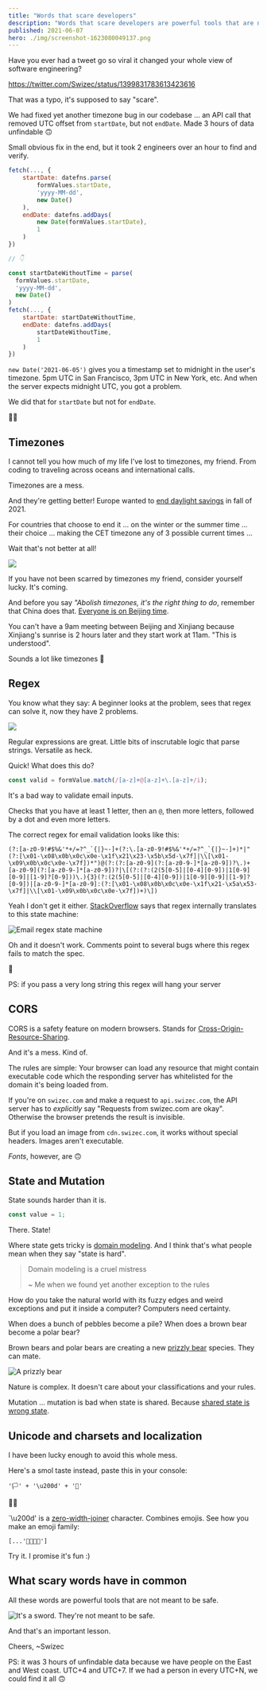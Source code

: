 ```yaml
---
title: "Words that scare developers"
description: "Words that scare developers are powerful tools that are not meant to be safe. That is a valuable lesson."
published: 2021-06-07
hero: ./img/screenshot-1623080049137.png
---
```


Have you ever had a tweet go so viral it changed your whole view of software engineering?

https://twitter.com/Swizec/status/1399831783613423616

That was a typo, it's supposed to say "scare".

We had fixed yet another timezone bug in our codebase ... an API call that removed UTC offset from `startDate`, but not `endDate`. Made 3 hours of data unfindable 🙃

Small obvious fix in the end, but it took 2 engineers over an hour to find and verify.

```javascript
fetch(..., {
	startDate: datefns.parse(
		formValues.startDate,
		'yyyy-MM-dd',
		new Date()
	),
	endDate: datefns.addDays(
		new Date(formValues.startDate),
		1
	)
})

// 👇

const startDateWithoutTime = parse(
  formValues.startDate,
  'yyyy-MM-dd',
  new Date()
)
fetch(..., {
	startDate: startDateWithoutTime,
	endDate: datefns.addDays(
		startDateWithoutTime,
		1
	)
})
```

`new Date('2021-06-05')` gives you a timestamp set to midnight in the user's timezone. 5pm UTC in San Francisco, 3pm UTC in New York, etc. And when the server expects midnight UTC, you got a problem.

We did that for `startDate` but not for `endDate`.

🤦‍♀️

## Timezones

I cannot tell you how much of my life I've lost to timezones, my friend. From coding to traveling across oceans and international calls.

Timezones are a mess.

And they're getting better! Europe wanted to [end daylight savings](https://www.bloomberg.com/news/articles/2021-03-11/will-daylight-saving-time-ever-end) in fall of 2021.

For countries that choose to end it ... on the winter or the summer time ... their choice ... making the CET timezone any of 3 possible current times ...

Wait that's not better at all!

![](giphy:sigh)

If you have not been scarred by timezones my friend, consider yourself lucky. It's coming.

And before you say _"Abolish timezones, it's the right thing to do_, remember that China does that. [Everyone is on Beijing time](https://99percentinvisible.org/episode/matters-of-time/3/).

You can't have a 9am meeting between Beijing and Xinjiang because Xinjiang's sunrise is 2 hours later and they start work at 11am. "This is understood".

Sounds a lot like timezones 🤔

## Regex

You know what they say: A beginner looks at the problem, sees that regex can solve it, now they have 2 problems.

![](giphy:hue_hue_hue)

Regular expressions are great. Little bits of inscrutable logic that parse strings. Versatile as heck.

Quick! What does this do?

```javascript
const valid = formValue.match(/[a-z]+@[a-z]+\.[a-z]+/i);
```

It's a bad way to validate email inputs.

Checks that you have at least 1 letter, then an `@`, then more letters, followed by a dot and even more letters.

The correct regex for email validation looks like this:

    (?:[a-z0-9!#$%&'*+/=?^_`{|}~-]+(?:\.[a-z0-9!#$%&'*+/=?^_`{|}~-]+)*|"(?:[\x01-\x08\x0b\x0c\x0e-\x1f\x21\x23-\x5b\x5d-\x7f]|\\[\x01-\x09\x0b\x0c\x0e-\x7f])*")@(?:(?:[a-z0-9](?:[a-z0-9-]*[a-z0-9])?\.)+[a-z0-9](?:[a-z0-9-]*[a-z0-9])?|\[(?:(?:(2(5[0-5]|[0-4][0-9])|1[0-9][0-9]|[1-9]?[0-9]))\.){3}(?:(2(5[0-5]|[0-4][0-9])|1[0-9][0-9]|[1-9]?[0-9])|[a-z0-9-]*[a-z0-9]:(?:[\x01-\x08\x0b\x0c\x0e-\x1f\x21-\x5a\x53-\x7f]|\\[\x01-\x09\x0b\x0c\x0e-\x7f])+)\])

Yeah I don't get it either. [StackOverflow](https://stackoverflow.com/questions/201323/how-to-validate-an-email-address-using-a-regular-expression) says that regex internally translates to this state machine:

![Email regex state machine](./img/Email-regex-state-machinehij530.png)

Oh and it doesn't work. Comments point to several bugs where this regex fails to match the spec.

🥲

PS: if you pass a very long string this regex will hang your server

## CORS

CORS is a safety feature on modern browsers. Stands for [Cross-Origin-Resource-Sharing](https://en.wikipedia.org/wiki/Cross-origin_resource_sharing).

And it's a mess. Kind of.

The rules are simple: Your browser can load any resource that might contain executable code which the responding server has whitelisted for the domain it's being loaded from.

If you're on `swizec.com` and make a request to `api.swizec.com`, the API server has to _explicitly_ say "Requests from swizec.com are okay". Otherwise the browser pretends the result is invisible.

But if you load an image from `cdn.swizec.com`, it works without special headers. Images aren't executable.

_Fonts_, however, are 🙃

## State and Mutation

State sounds harder than it is.

```javascript
const value = 1;
```

There. State!

Where state gets tricky is [domain modeling](https://en.wikipedia.org/wiki/Domain_model). And I think that's what people mean when they say "state is hard".

> Domain modeling is a cruel mistress
>
> ~ Me when we found yet another exception to the rules

How do you take the natural world with its fuzzy edges and weird exceptions and put it inside a computer? Computers need certainty.

When does a bunch of pebbles become a pile? When does a brown bear become a polar bear?

Brown bears and polar bears are creating a new [prizzly bear](https://en.wikipedia.org/wiki/Grizzly%E2%80%93polar_bear_hybrid) species. They can mate.

![A prizzly bear](./img/A-prizzly-bearfee356.jpeg)

Nature is complex. It doesn't care about your classifications and your rules.

Mutation ... mutation is bad when state is shared. Because [shared state is wrong state](https://swizec.com/blog/my-favorite-lessons-from-pragmatic-programmer/).

## Unicode and charsets and localization

I have been lucky enough to avoid this whole mess.

Here's a smol taste instead, paste this in your console:

    '🏳' + '\u200d' + '🌈'

🏳️‍🌈

\`\\u200d' is a [zero-width-joiner](https://www.bram.us/2016/08/27/fun-with-javascript-and-emoji/) character. Combines emojis. See how you make an emoji family:

    [...'👨‍👩‍👧‍👦']

Try it. I promise it's fun :)

## What scary words have in common

All these words are powerful tools that are not meant to be safe.

![It's a sword. They're not meant to be safe.](./img/Its-a-sword-Theyre-not-meant-to-be-safe7c8fgh.jpeg)

And that's an important lesson.

Cheers,
~Swizec

PS: it was 3 hours of unfindable data because we have people on the East and West coast. UTC+4 and UTC+7. If we had a person in every UTC+N, we could find it all 🙃
